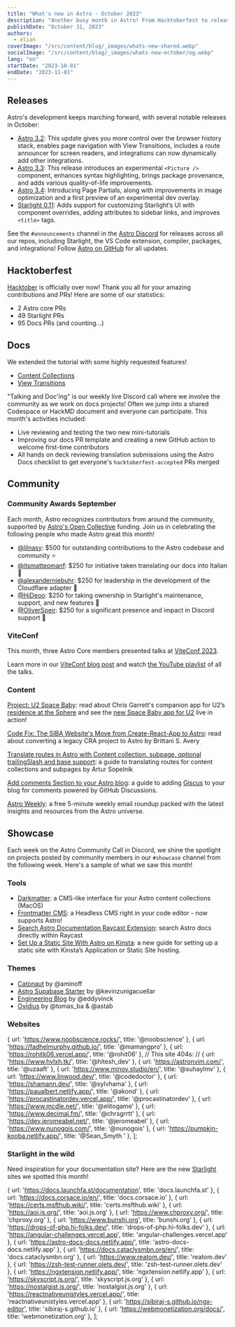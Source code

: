 ```yaml
---
title: "What's new in Astro - October 2023"
description: "Another busy month in Astro! From Hacktoberfest to releasing Page Partials. Read up on everything that happened this month in the Astro universe."
publishDate: "October 31, 2023"
authors:
  - elian
coverImage: "/src/content/blog/_images/whats-new-shared.webp"
socialImage: "/src/content/blog/_images/whats-new-october/og.webp"
lang: "en"
startDate: "2023-10-01"
endDate: "2023-11-01"
---
```


## Releases

Astro's development keeps marching forward, with several notable releases in October:

- [Astro 3.2](/blog/astro-320/): This update gives you more control over the browser history stack, enables page navigation with View Transitions, includes a route announcer for screen readers, and integrations can now dynamically add other integrations.
- [Astro 3.3](/blog/astro-330/): This release introduces an experimental `<Picture />` component, enhances syntax highlighting, brings package provenance, and adds various quality-of-life improvements.
- [Astro 3.4](/blog/astro-340/): Introducing Page Partials, along with improvements in image optimization and a first preview of an experimental dev overlay.
- [Starlight 0.11](https://github.com/withastro/starlight/releases/tag/%40astrojs%2Fstarlight%400.11.0): Adds support for customizing Starlight’s UI with component overrides, adding attributes to sidebar links, and improves `<title>` tags.

See the `#announcements` channel in the [Astro Discord](https://astro.build/chat) for releases across all our repos, including Starlight, the VS Code extension, compiler, packages, and integrations! Follow [Astro on GitHub](https://github.com/withastro/) for all updates.

## Hacktoberfest

[Hacktober](https://hacktoberfest.com/) is officially over now! Thank you all for your amazing contributions and PRs! Here are some of our statistics:

- 2 Astro core PRs
- 49 Starlight PRs
- 95 Docs PRs (and counting...)

## Docs

We extended the tutorial with some highly requested features!

- [Content Collections](https://docs.astro.build/en/tutorials/add-content-collections/)
- [View Transitions](https://docs.astro.build/en/tutorials/add-view-transitions/)

"Talking and Doc'ing" is our weekly live Discord call where we involve the community as we work on docs projects! Often we jump into a shared Codespace or HackMD document and everyone can participate. This month's activities included:

- Live reviewing and testing the two new mini-tutorials
- Improving our docs PR template and creating a new GitHub action to welcome first-time contributors
- All hands on deck reviewing translation submissions using the Astro Docs checklist to get everyone's `hacktoberfest-accepted` PRs merged

## Community

### Community Awards September

Each month, Astro recognizes contributors from around the community, supported by [Astro's Open Collective](https://opencollective.com/astrodotbuild) funding. Join us in celebrating the following people who made Astro great this month!

- [@lilnasy](https://github.com/lilnasy): $500 for outstanding contributions to the Astro codebase and community ⭐️
- [@itsmatteomanf](https://github.com/itsmatteomanf): $250 for initiative taken translating our docs into Italian 🍾
- [@alexanderniebuhr](https://github.com/alexanderniebuhr): $250 for leadership in the development of the Cloudflare adapter 🎉
- [@HiDeoo](https://github.com/hideoo): $250 for taking ownership in Starlight's maintenance, support, and new features 🥳
- [@OliverSpeir](https://github.com/oliverspeir): $250 for a significant presence and impact in Discord support 🎈

### ViteConf

This month, three Astro Core members presented talks at [ViteConf 2023](https://viteconf.org/23/).

Learn more in our [ViteConf blog post](https://astro.build/blog/viteconf-2023/) and watch [the YouTube playlist](https://www.youtube.com/watch?v=veCxKeLl35A&list=PLqGQbXn_GDmkOsHI7-Wrbv1GgAA4tJZhg) of all the talks.

### Content

[Project: U2 Space Baby](https://www.chrsgrrtt.com/u2-space-baby): read about Chris Garrett's companion app for U2’s [residence at the Sphere](https://www.u2.com/splash) and see the [new Space Baby app for U2](https://u2spacebaby.u2.com/) live in action!

[Code Fix: The SIBA Website's Move from Create-React-App to Astro](https://brittanisavery.com/post/move-siba-to-astro): read about converting a legacy CRA project to Astro by Brittani S. Avery

[Translate routes in Astro with Content collection, subpage, optional trailingSlash and base support](https://www.webdesign-sopelnik.de/en/blog/translate-routes-for-astro-content-collections-or-subpages-with-trailingslash-and-base-support/): a guide to translating routes for content collections and subpages by Artur Sopelnik 

[Add comments Section to your Astro blog](https://elazizi.com/posts/add-comments-section-to-your-astro-blog): a guide to adding [Giscus](https://giscus.app/) to your blog for comments powered by GitHub Discussions.

[Astro Weekly](https://astroweekly.dev/): a free 5-minute weekly email roundup packed with the latest insights and resources from the Astro universe.

## Showcase

Each week on the Astro Community Call in Discord, we shine the spotlight on projects posted by community members in our `#showcase` channel from the following week. Here's a sample of what we saw this month!

### Tools

- [Darkmatter](https://getdarkmatter.dev/): a CMS-like interface for your Astro content collections (MacOS)
- [Frontmatter CMS](https://frontmatter.codes/): a Headless CMS right in your code editor - now supports Astro!
- [Search Astro Documentation Raycast Extension](https://www.raycast.com/ElianCodes/search-astro-docs): search Astro docs directly within Raycast
- [Set Up a Static Site With Astro on Kinsta](https://kinsta.com/docs/astro-static-site/): a new guide for setting up a static site with Kinsta’s Application or Static Site hosting.

### Themes

- [Catonaut](https://github.com/AminoffZ/catonaut) by @aminoff
- [Astro Supabase Starter](https://github.com/kevinzunigacuellar/astro-supabase) by @kevinzunigacuellar
- [Engineering Blog](https://astro.build/themes/details/engineering-blog/) by @eddyvinck
- [Ovidius](https://ovidius-astro-theme.netlify.app/) by @tomas_ba & @astab

### Websites


  { url: 'https://www.noobscience.rocks/', title: '@noobscience' },
  { url: 'https://fadhelmurphy.github.io/', title: '@mamangpro' },
  { url: 'https://rohitk06.vercel.app/', title: '@rohit06' },
  // This site 404s:
  // { url: 'https://www.hvlxh.tk/', title: '@hitesh_dev' },
  { url: 'https://astronvim.com/', title: '@uzaaft' },
  { url: 'https://www.minov.studio/en/', title: '@suhaylmv' },
  { url: 'https://www.linwood.dev/', title: '@codedoctor' },
  { url: 'https://shamann.dev/', title: '@sylvhama' },
  { url: 'https://paualbert.netlify.app/', title: '@akond' },
  { url: 'https://procastinatordev.vercel.app/', title: '@procastinatordev' },
  { url: 'https://www.mcdle.net/', title: '@elitogame' },
  { url: 'https://www.decimal.fm/', title: '@chrsgrrtt' },
  { url: 'https://dev.jeromeabel.net/', title: '@jeromeabel' },
  { url: 'https://www.nunogois.com/', title: '@nunogois' },
  { url: 'https://pumpkin-kooba.netlify.app/', title: '@Sean_Smyth ' },
];

<ShowcaseGrid items={sites} />
<MonthlyShowcaseGrid startDate={frontmatter.startDate} endDate={frontmatter.endDate} />

### Starlight in the wild

Need inspiration for your documentation site? Here are the new [Starlight](https://starlight.astro.build) sites we spotted this month!

  { url: 'https://docs.launchfa.st/documentation', title: 'docs.launchfa.st' },
  { url: 'https://docs.corsace.io/en/', title: 'docs.corsace.io' },
  { url: 'https://certs.msfthub.wiki/', title: 'certs.msfthub.wiki' },
  { url: 'https://aoi.js.org/', title: 'aoi.js.org' },
  { url: 'https://www.chproxy.org/', title: 'chproxy.org' },
  { url: 'https://www.bunshi.org', title: 'bunshi.org' },
  { url: 'https://drops-of-php.hi-folks.dev/', title: 'drops-of-php.hi-folks.dev' },
  { url: 'https://angular-challenges.vercel.app', title: 'angular-challenges.vercel.app' },
  { url: 'https://astro-docs-docs.netlify.app/', title: 'astro-docs-docs.netlify.app' },
  { url: 'https://docs.cataclysmbn.org/en/', title: 'docs.cataclysmbn.org' },
  { url: 'https://www.reatom.dev/', title: 'reatom.dev' },
  { url: 'https://zsh-test-runner.olets.dev/', title: 'zsh-test-runner.olets.dev' },
  { url: 'https://ngxtension.netlify.app/', title: 'ngxtension.netlify.app' },
  { url: 'https://skyscript.js.org/', title: 'skyscript.js.org' },
  { url: 'https://nostalgist.js.org/', title: 'nostalgist.js.org' },
  { url: 'https://reactnativeunistyles.vercel.app/', title: 'reactnativeunistyles.vercel.app' },
  { url: 'https://sibiraj-s.github.io/ngx-editor', title: 'sibiraj-s.github.io' },
  { url: 'https://webmonetization.org/docs/', title: 'webmonetization.org' },
];

<MonthlyShowcaseGrid starlight startDate={frontmatter.startDate} endDate={frontmatter.endDate} />
<ShowcaseGrid items={starlightSites} />
